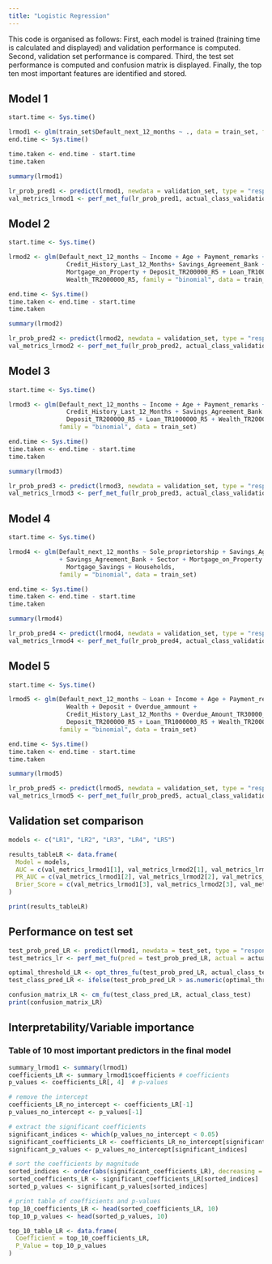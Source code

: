 ```yaml
---
title: "Logistic Regression"
---
```


This code is organised as follows: 
First, each model is trained (training time is calculated and displayed) and validation performance is computed.
Second, validation set performance is compared.
Third, the test set performance is computed and confusion matrix is displayed. 
Finally, the top ten most important features are identified and stored.

## Model 1
```r
start.time <- Sys.time()

lrmod1 <- glm(train_set$Default_next_12_months ~ ., data = train_set, family = "binomial")
end.time <- Sys.time()

time.taken <- end.time - start.time
time.taken

summary(lrmod1)

lr_prob_pred1 <- predict(lrmod1, newdata = validation_set, type = "response")
val_metrics_lrmod1 <- perf_met_fu(lr_prob_pred1, actual_class_validation)
```



## Model 2
```r
start.time <- Sys.time()

lrmod2 <- glm(Default_next_12_months ~ Income + Age + Payment_remarks + 
                Credit_History_Last_12_Months+ Savings_Agreement_Bank + 
                Mortgage_on_Property + Deposit_TR200000_R5 + Loan_TR1000000_R5 +
                Wealth_TR2000000_R5, family = "binomial", data = train_set)

end.time <- Sys.time()
time.taken <- end.time - start.time
time.taken

summary(lrmod2)

lr_prob_pred2 <- predict(lrmod2, newdata = validation_set, type = "response")
val_metrics_lrmod2 <- perf_met_fu(lr_prob_pred2, actual_class_validation)
```


## Model 3
```r
start.time <- Sys.time()

lrmod3 <- glm(Default_next_12_months ~ Income + Age + Payment_remarks + 
                Credit_History_Last_12_Months + Savings_Agreement_Bank + 
                Deposit_TR200000_R5 + Loan_TR1000000_R5 + Wealth_TR2000000_R5, 
              family = "binomial", data = train_set)

end.time <- Sys.time()
time.taken <- end.time - start.time
time.taken

summary(lrmod3)

lr_prob_pred3 <- predict(lrmod3, newdata = validation_set, type = "response")
val_metrics_lrmod3 <- perf_met_fu(lr_prob_pred3, actual_class_validation)
```


## Model 4 
```r
start.time <- Sys.time()

lrmod4 <- glm(Default_next_12_months ~ Sole_proprietorship + Savings_Agreement_Fund
              + Savings_Agreement_Bank + Sector + Mortgage_on_Property + 
                Mortgage_Savings + Households, 
              family = "binomial", data = train_set)

end.time <- Sys.time()
time.taken <- end.time - start.time
time.taken

summary(lrmod4)

lr_prob_pred4 <- predict(lrmod4, newdata = validation_set, type = "response")
val_metrics_lrmod4 <- perf_met_fu(lr_prob_pred4, actual_class_validation)
```



## Model 5 
```r
start.time <- Sys.time()

lrmod5 <- glm(Default_next_12_months ~ Loan + Income + Age + Payment_remarks + 
                Wealth + Deposit + Overdue_ammount +
                Credit_History_Last_12_Months + Overdue_Amount_TR30000_R2 +
                Deposit_TR200000_R5 + Loan_TR1000000_R5 + Wealth_TR2000000_R5, 
              family = "binomial", data = train_set)

end.time <- Sys.time()
time.taken <- end.time - start.time
time.taken

summary(lrmod5)

lr_prob_pred5 <- predict(lrmod5, newdata = validation_set, type = "response")
val_metrics_lrmod5 <- perf_met_fu(lr_prob_pred5, actual_class_validation)
```


## Validation set comparison
```r
models <- c("LR1", "LR2", "LR3", "LR4", "LR5")

results_tableLR <- data.frame(
  Model = models,
  AUC = c(val_metrics_lrmod1[1], val_metrics_lrmod2[1], val_metrics_lrmod3[1], val_metrics_lrmod4[1], val_metrics_lrmod5[1]),
  PR_AUC = c(val_metrics_lrmod1[2], val_metrics_lrmod2[2], val_metrics_lrmod3[2], val_metrics_lrmod4[2], val_metrics_lrmod5[2]),
  Brier_Score = c(val_metrics_lrmod1[3], val_metrics_lrmod2[3], val_metrics_lrmod3[3], val_metrics_lrmod4[3], val_metrics_lrmod5[3])
)

print(results_tableLR)
```


## Performance on test set
```r
test_prob_pred_LR <- predict(lrmod1, newdata = test_set, type = "response")
test_metrics_lr <- perf_met_fu(pred = test_prob_pred_LR, actual = actual_class_test)

optimal_threshold_LR <- opt_thres_fu(test_prob_pred_LR, actual_class_test)
test_class_pred_LR <- ifelse(test_prob_pred_LR > as.numeric(optimal_threshold_LR)[1], 1, 0)

confusion_matrix_LR <- cm_fu(test_class_pred_LR, actual_class_test)
print(confusion_matrix_LR)
```


## Interpretability/Variable importance

### Table of 10 most important predictors in the final model
```r
summary_lrmod1 <- summary(lrmod1)
coefficients_LR <- summary_lrmod1$coefficients # coefficients
p_values <- coefficients_LR[, 4]  # p-values

# remove the intercept
coefficients_LR_no_intercept <- coefficients_LR[-1] 
p_values_no_intercept <- p_values[-1]

# extract the significant coefficients
significant_indices <- which(p_values_no_intercept < 0.05)
significant_coefficients_LR <- coefficients_LR_no_intercept[significant_indices]
significant_p_values <- p_values_no_intercept[significant_indices]

# sort the coefficients by magnitude
sorted_indices <- order(abs(significant_coefficients_LR), decreasing = TRUE)
sorted_coefficients_LR <- significant_coefficients_LR[sorted_indices]
sorted_p_values <- significant_p_values[sorted_indices]

# print table of coefficients and p-values
top_10_coefficients_LR <- head(sorted_coefficients_LR, 10)
top_10_p_values <- head(sorted_p_values, 10)

top_10_table_LR <- data.frame(
  Coefficient = top_10_coefficients_LR,
  P_Value = top_10_p_values
)
```
